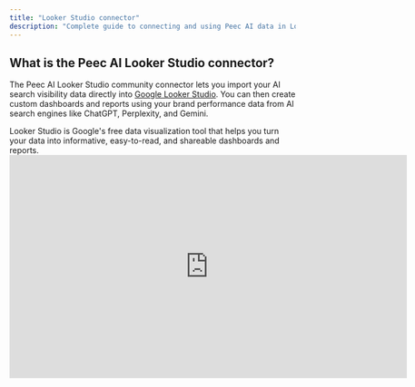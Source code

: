 ```yaml
---
title: "Looker Studio connector"
description: "Complete guide to connecting and using Peec AI data in Looker Studio."
---
```


## What is the Peec AI Looker Studio connector?

The Peec AI Looker Studio community connector lets you import your AI search visibility data directly into [Google Looker Studio](https://lookerstudio.google.com/). You can then create custom dashboards and reports using your brand performance data from AI search engines like ChatGPT, Perplexity, and Gemini.

<Note>
  Looker Studio is Google's free data visualization tool that helps you turn your data into informative, easy-to-read, and shareable dashboards and reports.
</Note>


<iframe width="700" height="393.5" src="https://www.youtube.com/embed/eyYJeMGHb3w?si=wGx0njr2ZFIzjACP" title="YouTube video player" frameborder="0" allow="accelerometer; autoplay; clipboard-write; encrypted-media; gyroscope; picture-in-picture; web-share" referrerpolicy="strict-origin-when-cross-origin" allowfullscreen />

## How this helps

- **Real-time data access**: connect directly to your Peec AI workspace for up-to-date visibility metrics
- **Custom visualizations**: create charts, graphs, and tables that match your reporting needs
- **Team collaboration**: share dashboards with stakeholders and team members

## How to set up the connector

### What you need

Before you begin, ensure you have:

- A Peec AI account with access to at least one workspace
- A Google account with access to Looker Studio

### Step 1: Access the connector

1. Use [this link](https://datastudio.google.com/datasources/create?connectorId=AKfycbxpfq1Ku0lxihm5bCPpx7fF7knhKjSnsnhwoFDQfLhIsqx1vYCN1mPBLLbVc1eg7Vlm&authuser=0) to access Peec AI connector (make sure you're signed in with your Google account).
2. Enter your basic info and complete account setup

![Peec AI Looker Studio Connector 1 Pn](/images/Peec-AI-Looker-Studio-Connector-1.png)

<Warning>
  If you can't find the Peec AI connector in the gallery or encounter other issues, contact us at [support@peec.ai](mailto:support@peec.ai)
</Warning>

### Step 2: Authorize the connection

1. Click **AUTHORIZE** to begin the OAuth2 authentication process.
2. You'll be redirected to Google's authorization page.
3. Sign in with your Google account if prompted.
4. You'll see a "Google hasn't verified this app" warning. This is normal for community connectors. Click **Advanced → Go to Peec AI (unsafe).**
5. Grant the necessary permissions to the connector.
6. You'll be redirected back to Looker Studio once authorization is complete. Another**AUTHORIZE** button will appear below "AI Analytics - Peec AI requires authorization to connect to data."
7. Click on **AUTHORIZE.**
8. You will see a Peec AI Looker Authenticator pop-up. Click **Continue with Google** and sign in or select your Google account.
9. Once prompted, close the window and return back to the Looker Studio page.

### Step 3: Configure your data source

After authorization, you'll see the connector configuration screen:

1. Choose which Peec AI Workspace to connect.
2. If you want to create reports that can switch between multiple Peec AI Workspaces, select the option to use Workspaces as a parameter in Reports.

### Step 4: Connect and validate

1. Click **CONNECT** to establish the connection.
2. The connector will validate your configuration and fetch sample data.
3. You'll see the available fields that can be used in your reports.

## Available data fields

The Peec AI connector provides the following data fields:

### Dimensions

| Field Name         | Type | Description                                                              |
| ------------------ | ---- | ------------------------------------------------------------------------ |
| **Brand**          | Text | All the Brands that you have mentioned in Peec AI                        |
| **Source: Domain** | Text | The Website Domains that the AI Models used while answering your prompts |
| **Date**           | Date | Date for all the Metrics                                                 |

### Metrics

| Field Name     | Type   | Description                                                     |
| -------------- | ------ | --------------------------------------------------------------- |
| **Visibility** | Number | Visibility for Brands on the specific Date                      |
| **Citations**  | Number | Citation value for the **Source: Domain** on the specified Date |
| **Chats**      | Number | Number of Chats on the specified Date                           |

## Creating your first report

<iframe width="700" height="393.5" src="https://www.youtube.com/embed/fFn4fVEQhb8?si=wfzFOD4V1xaPmu3G" title="YouTube video player" frameborder="0" allow="accelerometer; autoplay; clipboard-write; encrypted-media; gyroscope; picture-in-picture; web-share" referrerpolicy="strict-origin-when-cross-origin" allowfullscreen />

### Step 1: Create a new report

1. After configuring your data source, click **CREATE REPORT**.
2. Looker Studio will open the report editor with your Peec AI data source connected.

### Step 2: Add visualizations

Looker Studio offers a wide range of charts and tables to fit your needs. Have a look at the [Types of Charts in Looker Studio](https://cloud.google.com/looker/docs/studio/types-of-charts-in-looker-studio) for more options.

### Step 3: Apply filters and controls

Add interactive controls to make your reports dynamic.

## Troubleshooting

### Common issues

**"Authorization Failed"**

- Ensure you're using the correct Google account.
- Clear browser cache and try again.
- Check that your account has access to the Peec AI Workspace.

**"No Data Available"**

- Verify you've selected the correct Peec AI Workspace.
- Check that your date range includes data.
- Ensure your filters aren't too restrictive.

**"Connection Timeout"**

- Try reducing the date range.
- Remove unnecessary filters.
- Contact support if the issue persists.

**"Invalid Workspace"**

- Double-check your Workspace in the Peec AI dashboard
- Ensure you have access permissions to the Workspace
- Contact your account administrator if needed

### Getting help

If you encounter issues not covered here:

**Contact support**: Email [support@peec.ai](mailto:support@peec.ai) with:

- Description of the issue
- Screenshots if applicable

---

For more advanced use cases and enterprise features, contact [sales@peec.ai](mailto:sales@peec.ai).